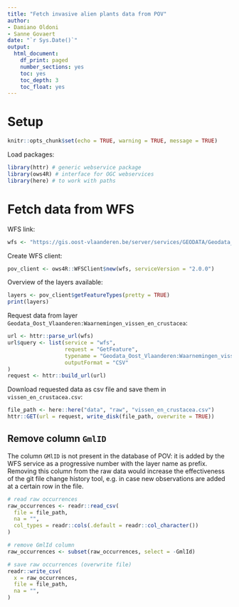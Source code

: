 ```yaml
---
title: "Fetch invasive alien plants data from POV"
author:
- Damiano Oldoni
- Sanne Govaert
date: "`r Sys.Date()`"
output:
  html_document:
    df_print: paged
    number_sections: yes
    toc: yes
    toc_depth: 3
    toc_float: yes
---
```


# Setup 

```r
knitr::opts_chunk$set(echo = TRUE, warning = TRUE, message = TRUE)
```

Load packages:

```r
library(httr) # generic webservice package
library(ows4R) # interface for OGC webservices
library(here) # to work with paths
```

# Fetch data from WFS

WFS link:

```r
wfs <- "https://gis.oost-vlaanderen.be/server/services/GEODATA/Geodata_Oost_Vlaanderen/MapServer/WFSServer"
```

Create WFS client:

```r
pov_client <- ows4R::WFSClient$new(wfs, serviceVersion = "2.0.0")
```

Overview of the layers available:

```r
layers <- pov_client$getFeatureTypes(pretty = TRUE)
print(layers)
```

Request data from layer `Geodata_Oost_Vlaanderen:Waarnemingen_vissen_en_crustacea`:

```r
url <- httr::parse_url(wfs)
url$query <- list(service = "wfs",
                  request = "GetFeature",
                  typename = "Geodata_Oost_Vlaanderen:Waarnemingen_vissen_en_crustacea",
                  outputFormat = "CSV"
)
request <- httr::build_url(url)
```

Download requested data as csv file and save them in `vissen_en_crustacea.csv`:

```r
file_path <- here::here("data", "raw", "vissen_en_crustacea.csv")
httr::GET(url = request, write_disk(file_path, overwrite = TRUE))
```

## Remove column `GmlID`

The column `GMlID` is not present in the database of POV: it is added by the WFS service as a progressive number with the layer name as prefix. Removing this column from the raw data would increase the effectiveness of the git file change history tool, e.g. in case new observations are added at a certain row in the file.

```r
# read raw occurrences
raw_occurrences <- readr::read_csv(
  file = file_path,
  na = "",
  col_types = readr::cols(.default = readr::col_character())
)

# remove GmlId column
raw_occurrences <- subset(raw_occurrences, select = -GmlId)

# save raw occurrences (overwrite file)
readr::write_csv(
  x = raw_occurrences,
  file = file_path,
  na = "",
)
```
